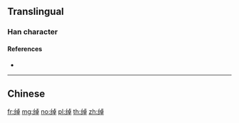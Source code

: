 {{character info/new}}
{{also|綽}}
==Translingual==

===Han character===
{{Han char|rn=120|rad=纟|as=08|sn=11|four=|canj=VMYAJ|ids=⿰纟卓}}

====References====
* {{Han ref|kx=0944.251|hdz=53413.010|uh=7EF0|ud=32496}}

----

==Chinese==
{{zh-see|綽}}

[[fr:绰]]
[[mg:绰]]
[[no:绰]]
[[pl:绰]]
[[th:绰]]
[[zh:绰]]